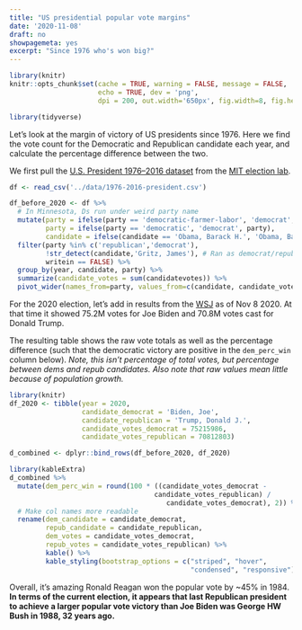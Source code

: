 ```yaml
---
title: "US presidential popular vote margins"
date: '2020-11-08'
draft: no
showpagemeta: yes
excerpt: "Since 1976 who's won big?"
---
```


```r
library(knitr)
knitr::opts_chunk$set(cache = TRUE, warning = FALSE, message = FALSE, 
                      echo = TRUE, dev = 'png',
                      dpi = 200, out.width='650px', fig.width=8, fig.height=4)
```


```r
library(tidyverse)
```

Let's look at the margin of victory of US presidents since 1976. Here we find the 
vote count for the Democratic and Republican candidate each year, and calculate the 
percentage difference between the two.

We first pull the [U.S. President 1976–2016 dataset](https://dataverse.harvard.edu/dataset.xhtml?persistentId=doi:10.7910/DVN/42MVDX)
from the [MIT election lab](https://electionlab.mit.edu/data).

```r
df <- read_csv('../data/1976-2016-president.csv')
```


```r
df_before_2020 <- df %>%
  # In Minnesota, Ds run under weird party name
  mutate(party = ifelse(party == 'democratic-farmer-labor', 'democrat', party),
         party = ifelse(party == 'democratic', 'democrat', party),
         candidate = ifelse(candidate == 'Obama, Barack H.', 'Obama, Barack', candidate)) %>% 
  filter(party %in% c('republican','democrat'),
         !str_detect(candidate,'Gritz, James'), # Ran as democrat/republican
         writein == FALSE) %>%
  group_by(year, candidate, party) %>%
  summarize(candidate_votes = sum(candidatevotes)) %>% 
  pivot_wider(names_from=party, values_from=c(candidate, candidate_votes))
```

For the 2020 election, let's add in results from the
[WSJ](https://www.wsj.com/election-results-2020/) as of Nov 8 2020. At that time
it showed 75.2M votes for Joe Biden and 70.8M votes cast for Donald Trump.

The resulting table shows the raw vote totals as well as the percentage difference
(such that the democratic victory are positive in the `dem_perc_win` 
column below). *Note, this isn't percentage of total votes, but percentage between dems and repub candidates. Also note that raw values mean little because of population growth.*

```r
library(knitr)
df_2020 <- tibble(year = 2020,
                  candidate_democrat = 'Biden, Joe',
                  candidate_republican = 'Trump, Donald J.',
                  candidate_votes_democrat = 75215986,
                  candidate_votes_republican = 70812803) 

d_combined <- dplyr::bind_rows(df_before_2020, df_2020)
```

```r
library(kableExtra)
d_combined %>%
  mutate(dem_perc_win = round(100 * ((candidate_votes_democrat - 
                                    candidate_votes_republican) / 
                                       candidate_votes_democrat), 2)) %>% 
  # Make col names more readable
  rename(dem_candidate = candidate_democrat,
         repub_candidate = candidate_republican,
         dem_votes = candidate_votes_democrat,
         repub_votes = candidate_votes_republican) %>% 
         kable() %>% 
         kable_styling(bootstrap_options = c("striped", "hover", 
                                             "condensed", "responsive"))
```

Overall, it's amazing Ronald Reagan won the popular vote by ~45% in 1984. **In terms of the current election, it appears that last Republican president to achieve a larger popular vote victory than Joe Biden was George HW Bush in 1988, 32 years ago.**
